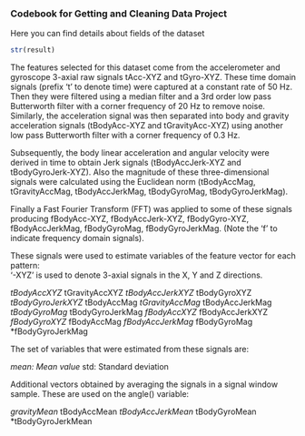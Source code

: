 ### Codebook for Getting and Cleaning Data Project

Here you can find details about fields of the dataset
```r
str(result)
```
The features selected for this dataset come from the accelerometer and gyroscope 3-axial raw signals tAcc-XYZ and tGyro-XYZ. These time domain signals (prefix 't' to denote time) were captured at a constant rate of 50 Hz. Then they were filtered using a median filter and a 3rd order low pass Butterworth filter with a corner frequency of 20 Hz to remove noise. Similarly, the acceleration signal was then separated into body and gravity acceleration signals (tBodyAcc-XYZ and tGravityAcc-XYZ) using another low pass Butterworth filter with a corner frequency of 0.3 Hz. 

Subsequently, the body linear acceleration and angular velocity were derived in time to obtain Jerk signals (tBodyAccJerk-XYZ and tBodyGyroJerk-XYZ). Also the magnitude of these three-dimensional signals were calculated using the Euclidean norm (tBodyAccMag, tGravityAccMag, tBodyAccJerkMag, tBodyGyroMag, tBodyGyroJerkMag). 

Finally a Fast Fourier Transform (FFT) was applied to some of these signals producing fBodyAcc-XYZ, fBodyAccJerk-XYZ, fBodyGyro-XYZ, fBodyAccJerkMag, fBodyGyroMag, fBodyGyroJerkMag. (Note the 'f' to indicate frequency domain signals). 

These signals were used to estimate variables of the feature vector for each pattern:  
'-XYZ' is used to denote 3-axial signals in the X, Y and Z directions.

*tBodyAccXYZ
*tGravityAccXYZ
*tBodyAccJerkXYZ
*tBodyGyroXYZ
*tBodyGyroJerkXYZ
*tBodyAccMag
*tGravityAccMag
*tBodyAccJerkMag
*tBodyGyroMag
*tBodyGyroJerkMag
*fBodyAccXYZ
*fBodyAccJerkXYZ
*fBodyGyroXYZ
*fBodyAccMag
*fBodyAccJerkMag
*fBodyGyroMag
*fBodyGyroJerkMag

The set of variables that were estimated from these signals are: 

*mean: Mean value
*std: Standard deviation

Additional vectors obtained by averaging the signals in a signal window sample. These are used on the angle() variable:

*gravityMean
*tBodyAccMean
*tBodyAccJerkMean
*tBodyGyroMean
*tBodyGyroJerkMean